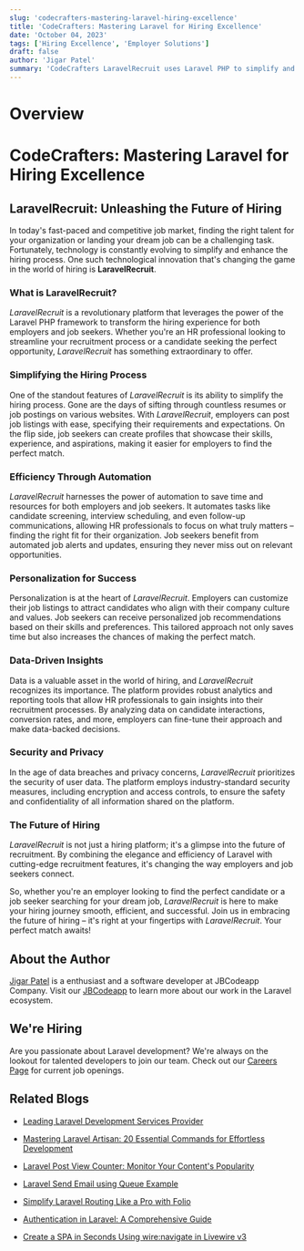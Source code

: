 ```yaml
---
slug: 'codecrafters-mastering-laravel-hiring-excellence'
title: 'CodeCrafters: Mastering Laravel for Hiring Excellence'
date: 'October 04, 2023'
tags: ['Hiring Excellence', 'Employer Solutions']
draft: false
author: 'Jigar Patel'
summary: 'CodeCrafters LaravelRecruit uses Laravel PHP to simplify and automate hiring, enhancing personalization for employers and job seekers, revolutionizing the future of recruitment.'
---
```


# Overview

<TOCInline toc={props.toc} exclude="Overview" toHeading={2} />

# CodeCrafters: Mastering Laravel for Hiring Excellence

## LaravelRecruit: Unleashing the Future of Hiring

In today's fast-paced and competitive job market, finding the right talent for your organization or landing your dream job can be a challenging task. Fortunately, technology is constantly evolving to simplify and enhance the hiring process. One such technological innovation that's changing the game in the world of hiring is **LaravelRecruit**.

### What is LaravelRecruit?

_LaravelRecruit_ is a revolutionary platform that leverages the power of the Laravel PHP framework to transform the hiring experience for both employers and job seekers. Whether you're an HR professional looking to streamline your recruitment process or a candidate seeking the perfect opportunity, _LaravelRecruit_ has something extraordinary to offer.

### Simplifying the Hiring Process

One of the standout features of _LaravelRecruit_ is its ability to simplify the hiring process. Gone are the days of sifting through countless resumes or job postings on various websites. With _LaravelRecruit_, employers can post job listings with ease, specifying their requirements and expectations. On the flip side, job seekers can create profiles that showcase their skills, experience, and aspirations, making it easier for employers to find the perfect match.

### Efficiency Through Automation

_LaravelRecruit_ harnesses the power of automation to save time and resources for both employers and job seekers. It automates tasks like candidate screening, interview scheduling, and even follow-up communications, allowing HR professionals to focus on what truly matters – finding the right fit for their organization. Job seekers benefit from automated job alerts and updates, ensuring they never miss out on relevant opportunities.

### Personalization for Success

Personalization is at the heart of _LaravelRecruit_. Employers can customize their job listings to attract candidates who align with their company culture and values. Job seekers can receive personalized job recommendations based on their skills and preferences. This tailored approach not only saves time but also increases the chances of making the perfect match.

### Data-Driven Insights

Data is a valuable asset in the world of hiring, and _LaravelRecruit_ recognizes its importance. The platform provides robust analytics and reporting tools that allow HR professionals to gain insights into their recruitment processes. By analyzing data on candidate interactions, conversion rates, and more, employers can fine-tune their approach and make data-backed decisions.

### Security and Privacy

In the age of data breaches and privacy concerns, _LaravelRecruit_ prioritizes the security of user data. The platform employs industry-standard security measures, including encryption and access controls, to ensure the safety and confidentiality of all information shared on the platform.

### The Future of Hiring

_LaravelRecruit_ is not just a hiring platform; it's a glimpse into the future of recruitment. By combining the elegance and efficiency of Laravel with cutting-edge recruitment features, it's changing the way employers and job seekers connect.

So, whether you're an employer looking to find the perfect candidate or a job seeker searching for your dream job, _LaravelRecruit_ is here to make your hiring journey smooth, efficient, and successful. Join us in embracing the future of hiring – it's right at your fingertips with _LaravelRecruit_. Your perfect match awaits!

## About the Author

[Jigar Patel](https://expertlaravel.com) is a
enthusiast and a software developer at JBCodeapp Company. Visit our [JBCodeapp](https://jbcodeapp.com) to learn more about our work in the Laravel ecosystem.

## We're Hiring

Are you passionate about Laravel development? We're always on the lookout for talented developers to join our team. Check out our [Careers Page](https://jbcodeapp.com/career) for current job openings.

## Related Blogs

- [Leading Laravel Development Services Provider](leading-laravel-development-services-provider)

- [Mastering Laravel Artisan: 20 Essential Commands for Effortless Development](mastering-laravel-artisan-20-essential-commands)

- [Laravel Post View Counter: Monitor Your Content's Popularity](maximizing-web-development-potential-choose-laravel-developers)

- [Laravel Send Email using Queue Example](send-email-using-queue-example)

- [Simplify Laravel Routing Like a Pro with Folio](simplify-laravel-routing-like-a-pro-with-folio)

- [Authentication in Laravel: A Comprehensive Guide](step-by-step-guide-laravel-authentication)

- [Create a SPA in Seconds Using wire:navigate in Livewire v3](livewire-create-spa)
